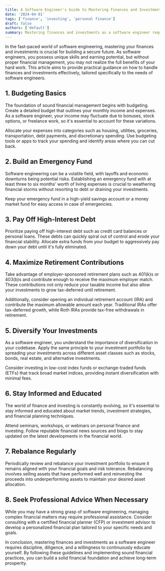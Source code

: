 ```yaml
---
title: A Software Engineer's Guide to Mastering Finances and Investments
date: '2024-04-01'
tags: ['finance', 'investing', 'personal finance']
draft: false
authors: ['default']
summary: Mastering finances and investments as a software engineer requires discipline, diligence, and a willingness to continuously educate yourself
---
```


In the fast-paced world of software engineering, mastering your finances and investments is crucial for building a secure future. As software engineers, you possess unique skills and earning potential, but without proper financial management, you may not realize the full benefits of your hard work. This article aims to provide practical guidance on how to handle finances and investments effectively, tailored specifically to the needs of software engineers.

## 1. Budgeting Basics

The foundation of sound financial management begins with budgeting. Create a detailed budget that outlines your monthly income and expenses. As a software engineer, your income may fluctuate due to bonuses, stock options, or freelance work, so it's essential to account for these variations.

Allocate your expenses into categories such as housing, utilities, groceries, transportation, debt payments, and discretionary spending. Use budgeting tools or apps to track your spending and identify areas where you can cut back.

## 2. Build an Emergency Fund

Software engineering can be a volatile field, with layoffs and economic downturns being potential risks. Establishing an emergency fund with at least three to six months' worth of living expenses is crucial to weathering financial storms without resorting to debt or draining your investments.

Keep your emergency fund in a high-yield savings account or a money market fund for easy access in case of emergencies.

## 3. Pay Off High-Interest Debt

Prioritize paying off high-interest debt such as credit card balances or personal loans. These debts can quickly spiral out of control and erode your financial stability. Allocate extra funds from your budget to aggressively pay down your debt until it's fully eliminated.

## 4. Maximize Retirement Contributions

Take advantage of employer-sponsored retirement plans such as 401(k)s or 403(b)s and contribute enough to receive the maximum employer match. These contributions not only reduce your taxable income but also allow your investments to grow tax-deferred until retirement.

Additionally, consider opening an individual retirement account (IRA) and contribute the maximum allowable amount each year. Traditional IRAs offer tax-deferred growth, while Roth IRAs provide tax-free withdrawals in retirement.

## 5. Diversify Your Investments

As a software engineer, you understand the importance of diversification in your codebase. Apply the same principle to your investment portfolio by spreading your investments across different asset classes such as stocks, bonds, real estate, and alternative investments.

Consider investing in low-cost index funds or exchange-traded funds (ETFs) that track broad market indices, providing instant diversification with minimal fees.

## 6. Stay Informed and Educated

The world of finance and investing is constantly evolving, so it's essential to stay informed and educated about market trends, investment strategies, and financial planning techniques.

Attend seminars, workshops, or webinars on personal finance and investing. Follow reputable financial news sources and blogs to stay updated on the latest developments in the financial world.

## 7. Rebalance Regularly

Periodically review and rebalance your investment portfolio to ensure it remains aligned with your financial goals and risk tolerance. Rebalancing involves selling assets that have performed well and reinvesting the proceeds into underperforming assets to maintain your desired asset allocation.

## 8. Seek Professional Advice When Necessary

While you may have a strong grasp of software engineering, managing complex financial matters may require professional assistance. Consider consulting with a certified financial planner (CFP) or investment advisor to develop a personalized financial plan tailored to your specific needs and goals.

In conclusion, mastering finances and investments as a software engineer requires discipline, diligence, and a willingness to continuously educate yourself. By following these guidelines and implementing sound financial practices, you can build a solid financial foundation and achieve long-term prosperity.